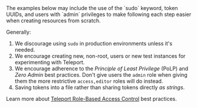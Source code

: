 <Admonition type="tip" title="Tip">
  The examples below may include the use of the `sudo` keyword, token UUIDs, and users with `admin` privileges to make following each step easier when creating resources from scratch. 
  
  Generally:
  
  1. We discourage using `sudo` in production environments unless it's needed. 
  2. We encourage creating new, non-root, users or new test instances for experimenting with Teleport.
  3. We encourage adherence to the *Principle of Least Privilege* (PoLP) and *Zero Admin* best practices. Don't give users the `admin` role when giving them the more restrictive `access,editor` roles will do instead.
  4. Saving tokens into a file rather than sharing tokens directly *as strings*.

  Learn more about [Teleport Role-Based Access Control](https://goteleport.com/docs/access-controls/introduction/) best practices.
</Admonition>
